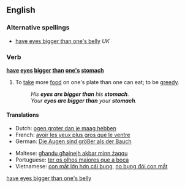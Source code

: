 <!--subst: of [[Template:sync]]-->
{{see|have eyes bigger than one's belly}}
<!--If you edit this entry, please also edit [[have eyes bigger than one's belly]] to ensure these two entries remain synchronized.-->[[Category:Synchronized entries|have eyes bigger than one's belly]]
==English==

===Alternative spellings===
* [[have eyes bigger than one's belly]] ''UK''
<!--
* [[has eyes bigger than his stomach]]
* [[has eyes bigger than her stomach]]
* [[has eyes bigger than their stomach]]
* [[has eyes bigger than it's stomach]]

* [[had eyes bigger than his stomach]]
* [[had eyes bigger than her stomach]]
* [[had eyes bigger than their stomach]]
* [[had eyes bigger than it's stomach]]

* [[his eyes are bigger than his stomach]]
* [[her eyes are bigger than her stomach]]
* [[their eyes are bigger than their stomach]]
* [[it's eyes are bigger than it's stomach]]
* [[one's eyes are bigger than one's stomach]]
* [[one's eyes are bigger than their stomach]]

* [[his eyes were bigger than his stomach]]
* [[her eyes were bigger than her stomach]]
* [[their eyes were bigger than their stomach]]
* [[it's eyes were bigger than it's stomach]]
* [[one's eyes were bigger than one's stomach]]
* [[one's eyes were bigger than their stomach]]
-->

===Verb===
'''[[have]] [[eye]]s [[big]]ger [[than]] [[one's]] [[stomach]]'''

# {{idiom}} To [[take]] more [[food]] on one's plate than one can eat; to be [[greedy]].
#: ''His '''eyes are bigger than''' his '''stomach'''.''
#: ''Your '''eyes are bigger than''' your '''stomach'''.''

====Translations====
{{trans-top|take more food than one can eat}}
*Dutch: [[ogen groter dan je maag hebben]]
*French: [[avoir les yeux plus gros que le ventre]]
*German: [[Die Augen sind größer als der Bauch]]
{{trans-mid}}
*Maltese: [[għandu għajnejh akbar minn żaqqu]]
*Portuguese: [[ter os olhos maiores que a boca]]
*Vietnamese: [[con mắt lớn hơn cái bụng]], [[no bụng đói con mắt]]
{{trans-bottom}}
